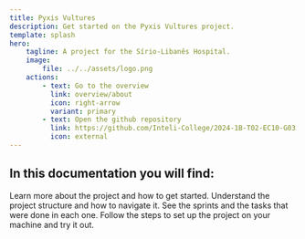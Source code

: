 ```yaml
---
title: Pyxis Vultures
description: Get started on the Pyxis Vultures project.
template: splash
hero:
    tagline: A project for the Sírio-Libanês Hospital.
    image:
        file: ../../assets/logo.png
    actions:
        - text: Go to the overview
          link: overview/about
          icon: right-arrow
          variant: primary
        - text: Open the github repository
          link: https://github.com/Inteli-College/2024-1B-T02-EC10-G03
          icon: external
---
```



## In this documentation you will find:

<CardGrid stagger>
	<Card title="About the project" icon="information">
		Learn more about the project and how to get started.
	</Card>
	<Card title="Project structure" icon="puzzle">
		Understand the project structure and how to navigate it.
	</Card>
	<Card title="Sprints" icon="list-format">
		See the sprints and the tasks that were done in each one.
	</Card>
	<Card title="Setup" icon="laptop">
		Follow the steps to set up the project on your machine and try it out.
	</Card>
</CardGrid>
